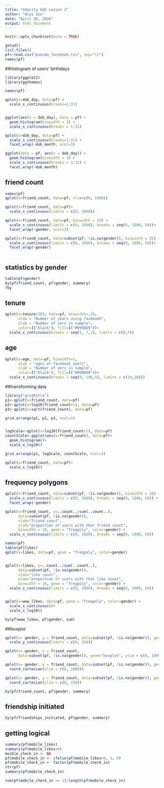 ---
title: "Udacity EAD Lesson 3"
author: "Alex Zuo"
date: "April 16, 2016"
output: html_document
---

```{r setup, include=FALSE}
knitr::opts_chunk$set(echo = TRUE)
```

```{r}
getwd()
list.files()
pf<-read.csv("pseudo_facebook.tsv", sep="\t")
names(pf)
```


##histogram of users' birthdays
```{r}
library(ggplot2)
library(ggthemes)

names(pf)

qplot(x=dob_day, data=pf) + 
  scale_x_continuous(breaks=1:31)


ggplot(aes(x = dob_day), data = pf) + 
  geom_histogram(binwidth = 1) + 
  scale_x_continuous(breaks = 1:31)

qplot(x=dob_day, data=pf) + 
  scale_x_continuous(breaks=1:31) +
  facet_wrap(~dob_month, ncol=3)

ggplot(data = pf, aes(x = dob_day)) + 
  geom_histogram(binwidth = 1) + 
  scale_x_continuous(breaks = 1:31) + 
  facet_wrap(~dob_month)

```


## friend count
```{r}
names(pf)
qplot(x=friend_count, data=pf, xlim=c(0, 1000))

qplot(x=friend_count, data=pf)+
  scale_x_continuous(limits = c(0, 1000))

qplot(x=friend_count, data=pf, binwidth = 25) +
  scale_x_continuous(limits = c(0, 1000), breaks = seq(0, 1000, 50))+
  facet_wrap(~gender, ncol=2)

qplot(x=friend_count, data=subset(pf, !is.na(gender)), binwidth = 25) +
  scale_x_continuous(limits = c(0, 1000), breaks = seq(0, 1000, 50))+
  facet_wrap(~gender)
  
```


## statistics by gender
```{r}
table(pf$gender)
by(pf$friend_count, pf$gender, summary)
?by

```


## tenure
```{r}

qplot(x=tenure/365, data=pf, binwidth=.25,
      xlab = "Number of years using facebook",
      ylab = "Number of uers in sample",
      color=I("black"), fill=I("#099DD9"))+
  scale_x_continuous(breaks = seq(1, 7,1), limits = c(0,7))

```


## age
```{r}
qplot(x=age, data=pf, binwidth=1,
      xlab = "ages of facebook users",
      ylab = "Number of uers in sample",
      color=I("black"), fill=I("#099DD9"))+
  scale_x_continuous(breaks = seq(0, 100,5), limits = c(10,100))

```

##transforming data
```{r}
library("gridExtra")
p1<-qplot(x=friend_count, data=pf)
p2<-qplot(x=log10(friend_count+1), data=pf)
p3<-qplot(x=sqrt(friend_count), data=pf)

grid.arrange(p1, p2, p3, ncol=1)


logScale<-qplot(x=log10(friend_count+1), data=pf)
countScale<-ggplot(aes(x=friend_count), data=pf)+
  geom_histogram()+
  scale_x_log10()

grid.arrange(p1, logScale, countScale, ncol=3)

qplot(x=friend_count, data=pf)+
  scale_x_log10()

```

## frequency polygons
```{r}
qplot(x=friend_count, data=subset(pf, !is.na(gender)), binwidth = 10) +
  scale_x_continuous(limits = c(0, 1000), breaks = seq(0, 1000, 50)) +
  facet_wrap(~gender)

qplot(x=friend_count, y=..count../sum(..count..),
      data=subset(pf, !is.na(gender)),
      xlab="friend count",
      ylab="proportion of users with that friend count",
      binwidth = 10, geom = "freqpoly", color=gender) +
  scale_x_continuous(limits = c(0, 1000), breaks = seq(0, 1000, 50)) 

names(pf)
table(pf$likes)
qplot(x=likes, data=pf, geom = "freqpoly", color=gender)


qplot(x=likes, y=..count../sum(..count..),
      data=subset(pf, !is.na(gender)),
      xlab="like count",
      ylab="proportion of users with that like count",
      binwidth = 10, geom = "freqpoly", color=gender) +
  scale_x_continuous(limits = c(0, 1000), breaks = seq(0, 1000, 50)) 


qplot(x=www_likes, data=pf, geom = "freqpoly", color=gender) + 
  scale_x_continuous()+
  scale_x_log10()

by(pf$www_likes, pf$gender, sum)

```

##boxplot
```{r}
qplot(x= gender, y = friend_count, data=subset(pf, !is.na(gender)), geom="boxplot") +
  scale_y_continuous(limits = c(0, 250)) 

qplot(x= gender, y = friend_count, 
      data=subset(pf, !is.na(gender)), geom="boxplot", ylim = c(0, 1000))

qplot(x= gender, y = friend_count, data=subset(pf, !is.na(gender)), geom="boxplot") +
  coord_cartesian(ylim = c(0, 1000)) 

qplot(x= gender, y = friend_count, data=subset(pf, !is.na(gender)), geom="boxplot") +
  coord_cartesian(ylim = c(0, 250))

by(pf$friend_count, pf$gender, summary)

```

## friendship initiated
```{r}

by(pf$friendships_initiated, pf$gender, summary)

```


## getting logical
```{r}
summary(pf$mobile_likes)
summary(pf$mobile_likes>0)
moible_check_in <- NA
pf$mobile_check_in <- ifelse(pf$mobile_likes>0, 1, 0)
pf$mobile_check_in <- factor(pf$mobile_check_in)
str(pf)
summary(pf$mobile_check_in)

sum(pf$mobile_check_in == 1)/length(pf$mobile_check_in)

```







